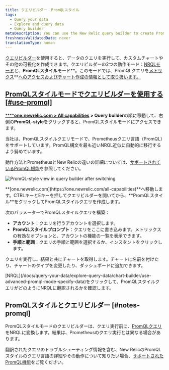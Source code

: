 ```yaml
---
title: クエリビルダー：PromQLスタイル
tags:
  - Query your data
  - Explore and query data
  - Query builder
metaDescription: You can use the New Relic query builder to create PromQL-style queries and charts.
freshnessValidatedDate: never
translationType: human
---
```



[クエリビルダー](/docs/query-your-data/explore-query-data/query-builder/introduction-query-builder)を使用すると、データのクエリを実行して、カスタムチャートやその他の可視化を作成できます。クエリビルダーの2つの動作モード：[NRQLモード](/docs/chart-builder/use-chart-builder/choose-data/use-advanced-nrql-mode-specify-data)と、**PromQLスタイル**モード**。このモードでは、PromQLクエリを[メトリクス](/docs/using-new-relic/data/understand-data/new-relic-data-types#metrics)**[へのアクセスおよびチャート作成の情報として取り扱います。](/docs/using-new-relic/data/understand-data/new-relic-data-types#metrics)

## [PromQLスタイルモードでクエリビルダーを使用する [#use-promql]](/docs/using-new-relic/data/understand-data/new-relic-data-types#metrics)

[****](/docs/using-new-relic/data/understand-data/new-relic-data-types#metrics)**[one.newrelic.com > All capabilities](https://one.newrelic.com/all-capabilities) > Query builder**の順に移動して、右側の**PromQL-style**をクリックすると、PromQLスタイルモードにアクセスできます。

<Callout variant="tip">
  当社は、PromQLスタイルクエリモードで、Prometheusクエリ言語（PromQL）をサポートしています。PromQL構文を最も近いNRQL近似に自動的に移行するよう努めています。

  動作方法とPrometheusとNew Relicの違いの詳細については、[サポートされているPromQL機能](/docs/integrations/prometheus-integrations/view-query-data/supported-promql-features)を参照してください。
</Callout>

<img
  title="PromQL mode"
  alt="PromQL-style view in query builder after switching"
  src={queriesnrqlPromqlQueryBuilder}
/>

<figcaption>
  **[one.newrelic.com](https://one.newrelic.com/all-capabilities)**へ移動します。CTRLキーとEキーを押してクエリビルダーを開いてから、**PromQLスタイル**をクリックしてPromQLスタイルクエリを作成します。
</figcaption>

次のパラメーターでPromQLスタイルクエリを構築：

* **アカウント**：クエリを行うアカウントを選択します。
* **PromQLスタイルプロンプト**：クエリをここに書き込みます。メトリックスの有効なオプションと、アカウントの機能の一覧を表示できます。
* **手順と範囲**：クエリの手順と範囲を選択するか、インスタントをクリックします。

クエリを実行し、結果と共にチャートを取得します。チャートに名前を付けたり、チャートのタイプを変更したり、ダッシュボードに追加できます。

<Callout variant="tip">
  [NRQL](/docs/query-your-data/explore-query-data/chart-builder/use-advanced-promql-mode-specify-data)をクリックして、PromQLスタイルクエリがどのようにNRQLに翻訳されるかを確認します。
</Callout>

## PromQLスタイルとクエリビルダー [#notes-promql]

PromQLスタイルモードのクエリビルダーは、クエリ実行前に、[PromQLクエリ](https://prometheus.io/docs/prometheus/latest/querying/basics)をNRQLに変換します。結果は、Prometheusのクエリ実行とは異なる場合があります。

翻訳されたクエリのトラブルシューティング情報を含む、New RelicのPromQLスタイルのクエリ言語の詳細やその動作について知りたい場合、[サポートされたPromQL機能](/docs/integrations/prometheus-integrations/view-query-data/supported-promql-features)をご覧ください。